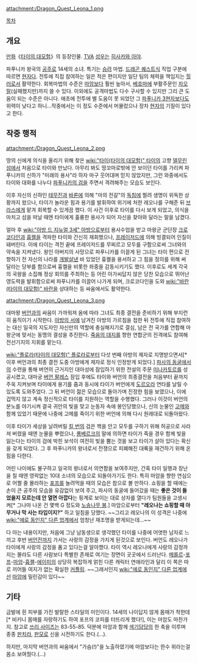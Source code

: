 {{{+1 レオナ / Leona }}}

attachment:/Dragon_Quest_Leona_1.png

[[목차]]

== 개요 ==
[[만화]]《[[타이의 대모험]]》의 등장인물. [[TVA]] [[성우]]는 [[히사카와 아야]]. 

파푸니카 왕국의 [[공주]]로 14세의 소녀. 특기는 [[승려]] 마법. [[드래곤 퀘스트]]식 직업 구분에 따르면 [[현자]]다. 전투에 직접 참여하는 일은 적은 편이지만 일단 팀의 체력을 책임지는 [[힐러]]로서 활약한다. 회복마법의 수준은 [[마암]]보다 훨씬 높아서, [[베호마]]에 부활주문인 [[자오랄]](실패했지만)까지 쓸 수 있다. 이외에도 공격마법도 다수 구사할 수 있지만 그리 큰 도움이 되는 수준은 아니다. 애초에 전투에 별 도움이 못 되었던 그 [[파푸니카 3현자]]보다도 위력이 낮다고 하니...작중에서는 이 정도 수준에서 머물렀으나 장차 [[현자]]의 기질이 있다고 한다.

== 작중 행적 ==
attachment:/Dragon_Quest_Leona_2.png

땅의 신에게 의식을 올리기 위해 찾은 [[wiki:"타이(타이의 대모험)" 타이]]의 고향 [[델무린 섬]]에서 처음으로 타이와 만났다. 아무리 봐도 땅꼬마로밖에 안 보이던 타이를 가리켜 파푸니카의 신하가 "미래의 용사"라 하자 마구 웃어대며 믿지 않았지만, 그런 와중에서도 타이와 대화를 나누다 [[파푸니카의 검]]을 주면서 격려해주는 모습도 보인다.

이후 자신의 신하인 [[테무진]]과 [[바론]]에 의해 "마의 전갈"의 [[독침]]에 찔려 생명이 위독한 상황까지 왔으나, 타이가 놀라운 힘과 용기를 발휘하여 위기에 처한 레오나를 구해준 뒤 [[브라스]]에게 맡겨 회복할 수 있게끔 했다. 이 사건 이후로 타이를 다시 보게 되었고, 의식을 마치고 섬을 떠날 때엔 타이에게 훌륭한 용사가 되어 자신을 찾아와 달라는 말을 남겼다.

얼마 후 [[wiki:"아방 드 지뉴얼 3세" 아방]]으로부터 용사수업을 받고 마왕군 군단장 [[크로코다인]]과 [[흉켈]]을 격파한 타이와 간신히 재회했으나, [[프레이저드]]에 의해 빙결되어 인질이 돼버린다. 이에 타이는 격전 끝에 프레이저드를 무찌르고 모두를 구함으로써 그녀와의 약속을 지켜냈다. 왕인 아버지의 사망으로 파푸니카를 이끌게 된 그녀는 타이 편으로 전향하기 전 자신의 나라를 [[개발살]]낸 바 있었던 흉켈을 용서하고 그 힘을 정의를 위해 써 달라는 당부를 함으로써 흉켈을 비롯한 좌중을 감동시키기도 했다. 이후로도 세계 각국의 국왕을 소집해 정상 회의를 주최하는 등 어린 아가씨답지 않은 당찬 모습으로 뛰어난 영도력을 발휘함으로써 파푸니카를 이끌어 나가게 되며, 크로코다인을 도와 [[wiki:"바란(타이의 대모험)" 바란]]을 상대하는 등 싸움에서도 활약한다.

attachment:/Dragon_Quest_Leona_3.png

대마왕 [[버언]]과의 싸움이 가까워져 옴에 따라 그녀도 최종 결전을 준비하기 위해 부지런히 움직이기 시작한다. [[아방의 서]]에 남겨진 아방의 가르침을 접한 뒤 전투에 직접 참여하는 대신 일국의 지도자인 자신만의 역할에 충실해지기로 결심, 남은 전 국가를 연합해 마왕군에 맞서는 동맹의 결성을 추진한다. [[죽음의 대지]]를 향한 연합군의 진격에도 참여해 전선기지의 지휘를 맡는다.

[[wiki:"플로라(타이의 대모험)" 플로라]]로부터 다섯 번째 아방의 제자로 지명받으면서[* 이후 버언과의 최종 결전 도중 아방에게 제자로 정식 인정받게 되었다.] [[파사의 동굴]]에서의 수련을 통해 버언의 근거지인 대마성에 잠입하기 위한 전설의 주문 [[미나카토르]]를 성공시켰고, 대마궁 [[버언 팔레스]] 잠입 후에도 타이와 버언의 최종결전을 처음부터 끝까지 주욱 지켜보며 타이에게 용기를 줌과 동시에 타이가 버언에게 [[도르오라]] 연타를 날릴 수 있도록 도와주었다. 그 뒤 버언이 젊은 모습으로 돌아가며 진정한 힘을 보였으나, 이에 겁먹지 않고 계속 정신적으로 타이를 지원하는 역할을 수행했다. 그러나 이것이 버언의 분노를 야기시켜 결국 귀안의 빛을 맞고 눈동자 속에 봉인당했으나, 신의 눈물인 [[고메]]와 함께 있었기 때문에 나중에 고메를 죽이기 위한 버언에 의해 다시 원래대로 되돌아왔다.

이후 타이가 세상을 날려버릴 [[킬 번]]의 검은 핵을 안고 모두를 구하기 위해 허공으로 사라져 버렸을 때엔 눈물을 뿌렸으나, [[롱베르크]]의 말에 의하면 타이가 죽을 경우 함께 빛을 잃는다는 타이의 검에 박힌 보석이 여전히 빛을 뿜는 것을 보고 타이가 살아 있다는 확신을 갖게 되었다. 그 후 파푸니카의 왕녀로서 전쟁으로 피폐해진 대륙을 재건하기 위해 온 힘을 다한다.

어린 나이에도 불구하고 일국의 왕녀로서 의연함을 보여주지만, 간혹 타이 일행과 장난을 칠 때엔 영락없는 10대 소녀의 모습으로 되돌아가기도 한다. 특히 마암을 향한 연심으로 어쩔 줄 몰라하는 [[포프]]를 놀려먹을 때의 모습은 참으로 볼 만하다. 쇼핑을 할 때에는 손이 큰 공주의 모습을 유감없이 보여 주고, 파사의 동굴에 들어갔을 때는 '''좋은 것이 들었을지 모르는데 안 열면 아깝다'''는 핑계로 보이는 대로 상자를 열다가 팀원들을 고생시켜[* 그나마 나온 건 몇백 G 정도와 [[노송나무 봉]].] 마암으로부터 '''"레오나는 쇼핑할 때 아무거나 막 사는 타입이지?"''' 하고 일침을 당했다. ~~그리고 레오나의 이 성격은 나중에 [[wiki:"에로 동인지" 다른 업계]]에서 엄청난 재조명을 받게되는데...~~

다 아는 내용이지만, 처음에 그냥 남동생으로 생각했던 타이를 나중에 어엿한 남자로 느끼고 후반 [[버언]]전까지 가서는 사랑의 감정을 가지게 된것으로 보인다. 버언도 레오나가 타이에게 사랑의 감정을 품고 있다는걸 알아챘다. 타이 역시 레오나에게 사랑의 감정까지는 몰라도 다른 사람보다 특별한 존재로 여기는 장면이 곳곳에서 드러난다. [[메를르]]-[[포프]]-[[마암]]-[[흉켈]]-[[에이미]]의 상당히 복잡하게 얽힌 다른 캐릭터 연애라인과 달리 이 쪽은 따로 끼어들 여지가 없는 확실한 [[커플링]]. ~~그래서인지 [[wiki:"에로 동인지" 다른 업계]]에선 [[마암]]에 밀린감이 있다~~

== 기타 ==
금발에 흰 피부를 가진 발랄한 스타일의 미인이다. 14세의 나이답지 않게 몸매가 착한데[* 비키니 몸매를 자랑하기도 하여 포프의 코피를 터뜨리게 했다!], 이는 마암도 마찬가지. 참고로 [[쓰리 사이즈]]는 83-55-85. 덕분에 마암과 함께 [[색기담당]]의 한 축을 이루며 종종 [[판치라]], [[판모로]] 신을 시전하기도 한다.(...). 

하지만, 마지막 버언과의 싸움에서 "가슴(!)"을 노출하였기에 마암보다는 한수 위라는걸 몸소 보여줬다.(...)
